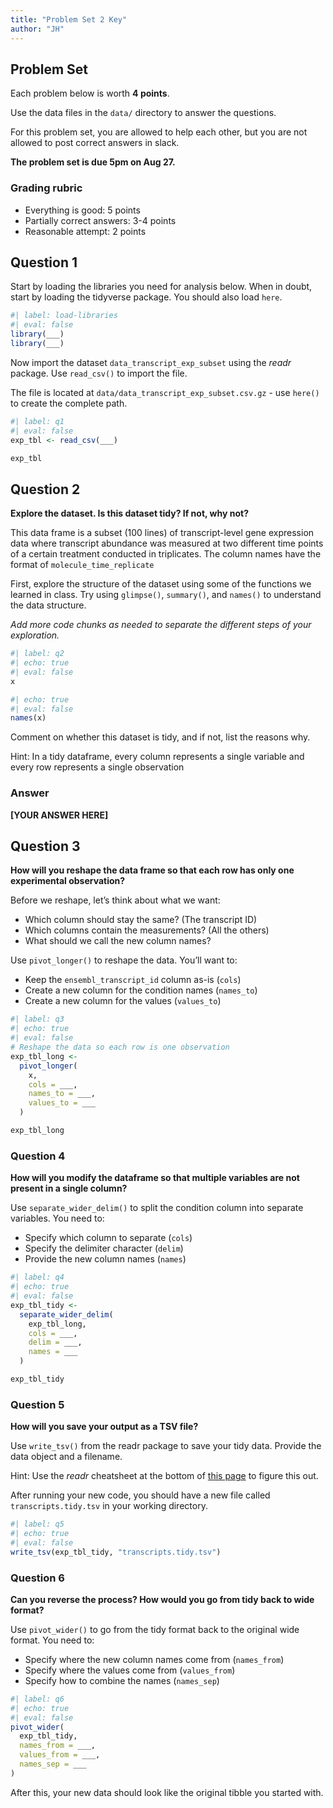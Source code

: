 ```yaml
---
title: "Problem Set 2 Key"
author: "JH"
---
```


## Problem Set

Each problem below is worth **4 points**.

Use the data files in the `data/` directory to answer the questions.

For this problem set, you are allowed to help each other, but you are not allowed to post correct answers in slack.

**The problem set is due 5pm on Aug 27.**

### Grading rubric

-   Everything is good: 5 points
-   Partially correct answers: 3-4 points
-   Reasonable attempt: 2 points

## Question 1

Start by loading the libraries you need for analysis below. When in doubt, start by loading the tidyverse package. You should also load `here`.

```r
#| label: load-libraries
#| eval: false
library(___)
library(___)
```

Now import the dataset `data_transcript_exp_subset` using the *readr* package. Use `read_csv()` to import the file.

The file is located at `data/data_transcript_exp_subset.csv.gz` - use `here()` to create the complete path.

```r
#| label: q1
#| eval: false
exp_tbl <- read_csv(___)

exp_tbl
```

## Question 2

**Explore the dataset. Is this dataset tidy? If not, why not?**

This data frame is a subset (100 lines) of transcript-level gene expression data where transcript abundance was measured at two different time points of a certain treatment conducted in triplicates. The column names have the format of `molecule_time_replicate`

First, explore the structure of the dataset using some of the functions we learned in class. Try using `glimpse()`, `summary()`, and `names()` to understand the data structure.

*Add more code chunks as needed to separate the different steps of your exploration.*

```r
#| label: q2
#| echo: true
#| eval: false
x
```

```r
#| echo: true
#| eval: false
names(x)
```

Comment on whether this dataset is tidy, and if not, list the reasons why.

Hint: In a tidy dataframe, every column represents a single variable and every row represents a single observation

### Answer

**\[YOUR ANSWER HERE\]**

## Question 3

**How will you reshape the data frame so that each row has only one experimental observation?**

Before we reshape, let's think about what we want:

-   Which column should stay the same? (The transcript ID)
-   Which columns contain the measurements? (All the others)
-   What should we call the new column names?

Use `pivot_longer()` to reshape the data. You'll want to:

-   Keep the `ensembl_transcript_id` column as-is (`cols`)
-   Create a new column for the condition names (`names_to`)
-   Create a new column for the values (`values_to`)

```r
#| label: q3
#| echo: true
#| eval: false
# Reshape the data so each row is one observation
exp_tbl_long <-
  pivot_longer(
    x,
    cols = ___,
    names_to = ___,
    values_to = ___
  )

exp_tbl_long
```

### Question 4

**How will you modify the dataframe so that multiple variables are not present in a single column?**

Use `separate_wider_delim()` to split the condition column into separate variables. You need to:

-   Specify which column to separate (`cols`)
-   Specify the delimiter character (`delim`)
-   Provide the new column names (`names`)

```r
#| label: q4
#| echo: true
#| eval: false
exp_tbl_tidy <-
  separate_wider_delim(
    exp_tbl_long,
    cols = ___,
    delim = ___,
    names = ___
  )

exp_tbl_tidy
```

### Question 5

**How will you save your output as a TSV file?**

Use `write_tsv()` from the readr package to save your tidy data. Provide the data object and a filename.

Hint: Use the *readr* cheatsheet at the bottom of [this page](https://readr.tidyverse.org/) to figure this out.

After running your new code, you should have a new file called `transcripts.tidy.tsv` in your working directory.

```r
#| label: q5
#| echo: true
#| eval: false
write_tsv(exp_tbl_tidy, "transcripts.tidy.tsv")
```

### Question 6

**Can you reverse the process? How would you go from tidy back to wide format?**

Use `pivot_wider()` to go from the tidy format back to the original wide format. You need to:

-   Specify where the new column names come from (`names_from`)
-   Specify where the values come from (`values_from`)
-   Specify how to combine the names (`names_sep`)

```r
#| label: q6
#| echo: true
#| eval: false
pivot_wider(
  exp_tbl_tidy,
  names_from = ___,
  values_from = ___,
  names_sep = ___
)
```

After this, your new data should look like the original tibble you started with.
